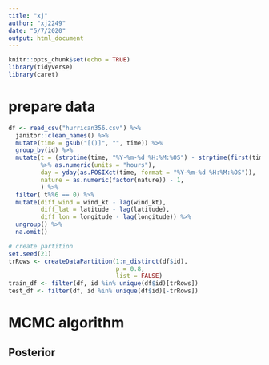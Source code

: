 ```yaml
---
title: "xj"
author: "xj2249"
date: "5/7/2020"
output: html_document
---
```


```r
knitr::opts_chunk$set(echo = TRUE)
library(tidyverse)
library(caret)

```

# prepare data
```r
df <- read_csv("hurrican356.csv") %>% 
  janitor::clean_names() %>% 
  mutate(time = gsub("[()]", "", time)) %>% 
  group_by(id) %>% 
  mutate(t = (strptime(time, "%Y-%m-%d %H:%M:%OS") - strptime(first(time), "%Y-%m-%d %H:%M:%OS")) 
         %>% as.numeric(units = "hours"),
         day = yday(as.POSIXct(time, format = "%Y-%m-%d %H:%M:%OS")),
         nature = as.numeric(factor(nature)) - 1,
         ) %>% 
  filter( t%%6 == 0) %>% 
  mutate(diff_wind = wind_kt - lag(wind_kt),
         diff_lat = latitude - lag(latitude),
         diff_lon = longitude - lag(longitude)) %>% 
  ungroup() %>% 
  na.omit()

# create partition
set.seed(21)
trRows <- createDataPartition(1:n_distinct(df$id),
                              p = 0.8,
                              list = FALSE)
train_df <- filter(df, id %in% unique(df$id)[trRows])
test_df <- filter(df, id %in% unique(df$id)[-trRows])
```

# MCMC algorithm
## Posterior
```r

```

